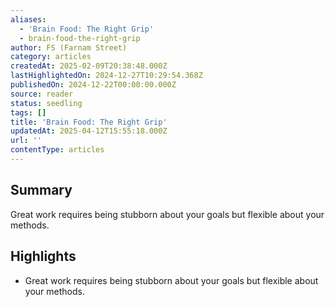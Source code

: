 ```yaml
---
aliases:
  - 'Brain Food: The Right Grip'
  - brain-food-the-right-grip
author: FS (Farnam Street)
category: articles
createdAt: 2025-02-09T20:38:48.000Z
lastHighlightedOn: 2024-12-27T10:29:54.368Z
publishedOn: 2024-12-22T00:00:00.000Z
source: reader
status: seedling
tags: []
title: 'Brain Food: The Right Grip'
updatedAt: 2025-04-12T15:55:18.000Z
url: ''
contentType: articles
---
```

## Summary

Great work requires being stubborn about your goals but flexible about your methods.

## Highlights

- Great work requires being stubborn about your goals but flexible about your methods.
